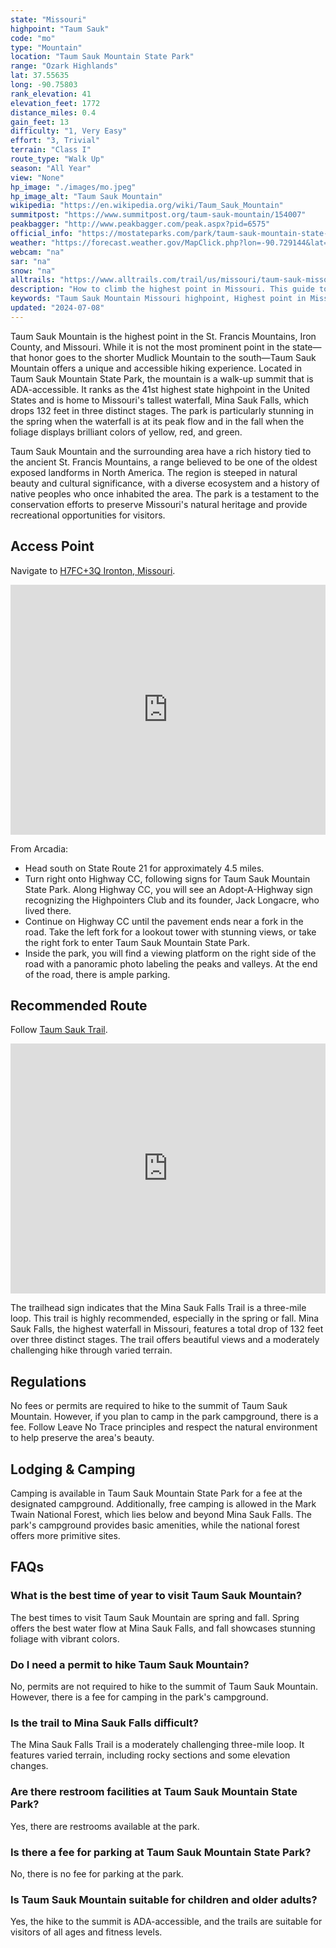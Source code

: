 ```yaml
---
state: "Missouri"
highpoint: "Taum Sauk"
code: "mo"
type: "Mountain"
location: "Taum Sauk Mountain State Park"
range: "Ozark Highlands"
lat: 37.55635
long: -90.75803
rank_elevation: 41
elevation_feet: 1772
distance_miles: 0.4
gain_feet: 13
difficulty: "1, Very Easy"
effort: "3, Trivial"
terrain: "Class I"
route_type: "Walk Up"
season: "All Year"
view: "None"
hp_image: "./images/mo.jpeg"
hp_image_alt: "Taum Sauk Mountain"
wikipedia: "https://en.wikipedia.org/wiki/Taum_Sauk_Mountain"
summitpost: "https://www.summitpost.org/taum-sauk-mountain/154007"
peakbagger: "http://www.peakbagger.com/peak.aspx?pid=6575"
official_info: "https://mostateparks.com/park/taum-sauk-mountain-state-park"
weather: "https://forecast.weather.gov/MapClick.php?lon=-90.729144&lat=37.571301"
webcam: "na"
sar: "na"
snow: "na"
alltrails: "https://www.alltrails.com/trail/us/missouri/taum-sauk-missouris-highpoint-trail"
description: "How to climb the highest point in Missouri. This guide to features the best routes and campgrounds near Taum Sauk Mountain."
keywords: "Taum Sauk Mountain Missouri highpoint, Highest point in Missouri, Hiking Mina Sauk Falls Trail, Taum Sauk Mountain State Park directions"
updated: "2024-07-08"
---
```


Taum Sauk Mountain is the highest point in the St. Francis Mountains, Iron County, and Missouri. While it is not the most prominent point in the state—that honor goes to the shorter Mudlick Mountain to the south—Taum Sauk Mountain offers a unique and accessible hiking experience. Located in Taum Sauk Mountain State Park, the mountain is a walk-up summit that is ADA-accessible. It ranks as the 41st highest state highpoint in the United States and is home to Missouri's tallest waterfall, Mina Sauk Falls, which drops 132 feet in three distinct stages. The park is particularly stunning in the spring when the waterfall is at its peak flow and in the fall when the foliage displays brilliant colors of yellow, red, and green.

Taum Sauk Mountain and the surrounding area have a rich history tied to the ancient St. Francis Mountains, a range believed to be one of the oldest exposed landforms in North America. The region is steeped in natural beauty and cultural significance, with a diverse ecosystem and a history of native peoples who once inhabited the area. The park is a testament to the conservation efforts to preserve Missouri's natural heritage and provide recreational opportunities for visitors.

## Access Point
Navigate to <a target="_blank" href="https://maps.app.goo.gl/vsCHzBwwzgAScstK8">H7FC+3Q Ironton, Missouri</a>.

<iframe src="https://www.google.com/maps/embed?pb=!1m18!1m12!1m3!1d3135.0105534611585!2d-90.72955454602776!3d37.571758372590566!2m3!1f0!2f0!3f0!3m2!1i1024!2i768!4f13.1!3m3!1m2!1s0x87da54db61f06ff5%3A0x2ba4a1428b5b8ad3!2sTaum%20Sauk%20Trail!5e0!3m2!1sen!2sus!4v1720995860964!5m2!1sen!2sus" width="100%" height="400" style="border:0;" allowfullscreen="" loading="lazy" referrerpolicy="no-referrer-when-downgrade"></iframe>

From Arcadia:
- Head south on State Route 21 for approximately 4.5 miles.
- Turn right onto Highway CC, following signs for Taum Sauk Mountain State Park. Along Highway CC, you will see an Adopt-A-Highway sign recognizing the Highpointers Club and its founder, Jack Longacre, who lived there.
- Continue on Highway CC until the pavement ends near a fork in the road. Take the left fork for a lookout tower with stunning views, or take the right fork to enter Taum Sauk Mountain State Park.
- Inside the park, you will find a viewing platform on the right side of the road with a panoramic photo labeling the peaks and valleys. At the end of the road, there is ample parking.

## Recommended Route
Follow <a target="_blank" href="https://www.alltrails.com/trail/us/missouri/taum-sauk-missouris-highpoint-trail">Taum Sauk Trail</a>.

<iframe class="alltrails" src="https://www.alltrails.com/widget/trail/us/missouri/taum-sauk-missouris-highpoint-trail?scrollZoom=false&elevationDiagram=false&u=i&sh=cmpl5n" width="100%" height="400" frameborder="0" scrolling="no" marginheight="0" marginwidth="0" title="AllTrails: Trail Guides and Maps for Hiking, Camping, and Running"></iframe>

The trailhead sign indicates that the Mina Sauk Falls Trail is a three-mile loop. This trail is highly recommended, especially in the spring or fall. Mina Sauk Falls, the highest waterfall in Missouri, features a total drop of 132 feet over three distinct stages. The trail offers beautiful views and a moderately challenging hike through varied terrain.

## Regulations
No fees or permits are required to hike to the summit of Taum Sauk Mountain. However, if you plan to camp in the park campground, there is a fee. Follow Leave No Trace principles and respect the natural environment to help preserve the area's beauty.

## Lodging & Camping
Camping is available in Taum Sauk Mountain State Park for a fee at the designated campground. Additionally, free camping is allowed in the Mark Twain National Forest, which lies below and beyond Mina Sauk Falls. The park's campground provides basic amenities, while the national forest offers more primitive sites.

## FAQs

### What is the best time of year to visit Taum Sauk Mountain?
The best times to visit Taum Sauk Mountain are spring and fall. Spring offers the best water flow at Mina Sauk Falls, and fall showcases stunning foliage with vibrant colors.

### Do I need a permit to hike Taum Sauk Mountain?
No, permits are not required to hike to the summit of Taum Sauk Mountain. However, there is a fee for camping in the park's campground.

### Is the trail to Mina Sauk Falls difficult?
The Mina Sauk Falls Trail is a moderately challenging three-mile loop. It features varied terrain, including rocky sections and some elevation changes.

### Are there restroom facilities at Taum Sauk Mountain State Park?
Yes, there are restrooms available at the park.

### Is there a fee for parking at Taum Sauk Mountain State Park?
No, there is no fee for parking at the park.

### Is Taum Sauk Mountain suitable for children and older adults?
Yes, the hike to the summit is ADA-accessible, and the trails are suitable for visitors of all ages and fitness levels.
